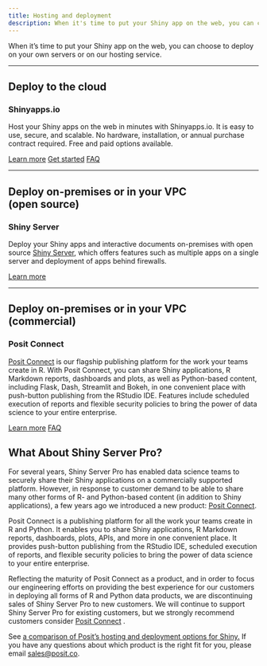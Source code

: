 ```yaml
---
title: Hosting and deployment
description: When it's time to put your Shiny app on the web, you can choose to deploy on your own servers or on our hosting service.
---
```


:::{.lead}
When it's time to put your Shiny app on the web, you can choose to deploy on your own servers or on our hosting service.
:::

---

<h2>Deploy to the cloud</h2>
### Shinyapps.io
Host your Shiny apps on the web in minutes with Shinyapps.io. It is easy to use, secure, and scalable. No hardware, installation, or annual purchase contract required. Free and paid options available.

<a class="btn btn-outline-dark btn-sm mt-3 no-icon" href="http://www.shinyapps.io/" target="_blank">Learn more</a> 
<a class="btn btn-outline-dark btn-sm mt-3 no-icon" href="https://shiny.posit.co/r/articles/share/shinyapps/" target="_blank">Get started</a> 
<a class="btn btn-outline-dark btn-sm mt-3 no-icon" href="https://support.rstudio.com/hc/en-us/sections/203868087-shinyapps-io" target="_blank">FAQ</a> 

<hr class="my-5">

<h2>Deploy on-premises or in your VPC <br>(open source)</h2>
### Shiny Server
Deploy your Shiny apps and interactive documents on-premises with open source [Shiny Server](https://www.rstudio.com/products/shiny/shiny-server/), which offers features such as multiple apps on a single server and deployment of apps behind firewalls.


<a class="btn btn-outline-dark btn-sm mt-3 no-icon" href="https://www.rstudio.com/products/shiny/shiny-server/" target="_blank">Learn more</a> 

<hr class="my-5"> 

<h2> Deploy on-premises or in your VPC <br>(commercial)</h2>


### Posit Connect

[Posit Connect](https://www.rstudio.com/products/connect/) is our flagship publishing platform for the work your teams create in R. With Posit Connect, you can share Shiny applications, R Markdown reports, dashboards and plots, as well as Python-based content, including Flask, Dash, Streamlit and Bokeh, in one convenient place with push-button publishing from the RStudio IDE. Features include scheduled execution of reports and flexible security policies to bring the power of data science to your entire enterprise.



<a class="btn btn-outline-dark btn-sm mt-3 no-icon" href="https://www.rstudio.com/products/connect/" target="_blank">Learn more</a> <a class="btn btn-outline-dark btn-sm mt-3 no-icon" href="https://support.rstudio.com/hc/en-us/sections/205987508-RStudio-Connect#" target="_blank">FAQ</a> 



:::{.column-screen .bg-blue .my-5 .py-4}

:::{.column-body .bg-blue}

## What About Shiny Server Pro?

For several years, Shiny Server Pro has enabled data science teams to securely share their Shiny applications on a commercially supported platform. However, in response to customer demand to be able to share many other forms of R- and Python-based content (in addition to Shiny applications), a few years ago we introduced a new product: [Posit Connect](https://www.rstudio.com/products/connect/).

Posit Connect is a publishing platform for all the work your teams create in R and Python. It enables you to share Shiny applications, R Markdown reports, dashboards, plots, APIs, and more in one convenient place. It provides push-button publishing from the RStudio IDE, scheduled execution of reports, and flexible security policies to bring the power of data science to your entire enterprise.

Reflecting the maturity of Posit Connect as a product, and in order to focus our engineering efforts on providing the best experience for our customers in deploying all forms of R and Python data products, we are discontinuing sales of Shiny Server Pro to new customers. We will continue to support Shiny Server Pro for existing customers, but we strongly recommend customers consider [Posit Connect](https://www.rstudio.com/products/connect/) .

:::
:::

See <a href="https://www.rstudio.com/products/shiny/shiny-server/">a comparison of Posit's hosting and deployment options for Shiny.</a> If you have any questions about which product is the right fit for you, please email <a href="mailto:sales@posit.co">sales@posit.co</a>.
